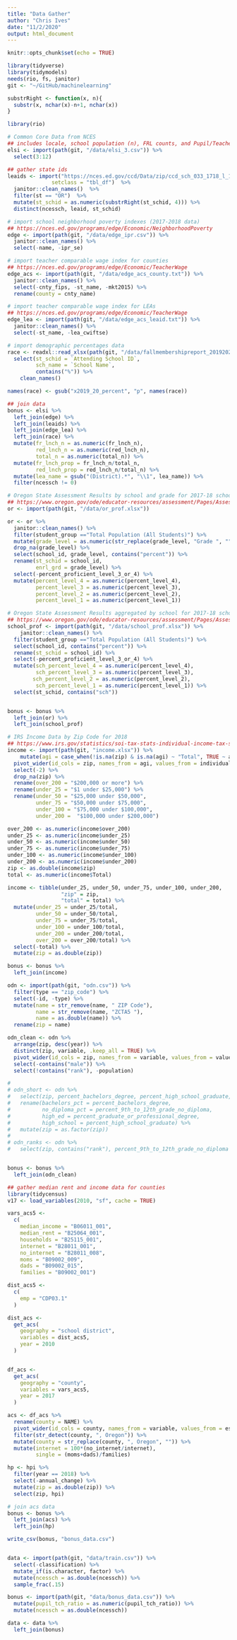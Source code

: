 ```yaml
---
title: "Data Gather"
author: "Chris Ives"
date: "11/2/2020"
output: html_document
---
```


```r
knitr::opts_chunk$set(echo = TRUE)

library(tidyverse)
library(tidymodels)
needs(rio, fs, janitor)
git <- "~/GitHub/machinelearning"

substrRight <- function(x, n){
  substr(x, nchar(x)-n+1, nchar(x))
}

```


```r
library(rio)

# Common Core Data from NCES
## includes locale, school population (n), FRL counts, and Pupil/Teacher Ratio
elsi <- import(path(git, "/data/elsi_3.csv")) %>% 
  select(3:12)

## gather state ids
leaids <- import("https://nces.ed.gov/ccd/Data/zip/ccd_sch_033_1718_l_1a_083118.zip",
              setclass = "tbl_df")  %>% 
  janitor::clean_names()  %>% 
  filter(st == "OR")  %>%
  mutate(st_schid = as.numeric(substrRight(st_schid, 4))) %>%
  distinct(ncessch, leaid, st_schid)

# import school neighborhood poverty indexes (2017-2018 data)
## https://nces.ed.gov/programs/edge/Economic/NeighborhoodPoverty
edge <- import(path(git, "/data/edge_ipr.csv")) %>% 
  janitor::clean_names() %>% 
  select(-name, -ipr_se)

# import teacher comparable wage index for counties
## https://nces.ed.gov/programs/edge/Economic/TeacherWage
edge_acs <- import(path(git, "/data/edge_acs_county.txt")) %>% 
  janitor::clean_names() %>% 
  select(-cnty_fips, -st_name, -mkt2015) %>% 
  rename(county = cnty_name)

# import teacher comparable wage index for LEAs
## https://nces.ed.gov/programs/edge/Economic/TeacherWage
edge_lea <- import(path(git, "/data/edge_acs_leaid.txt")) %>% 
  janitor::clean_names() %>% 
  select(-st_name, -lea_cwiftse) 

# import demographic percentages data
race <- readxl::read_xlsx(path(git, "/data/fallmembershipreport_20192020.xlsx"), 4) %>% 
  select(st_schid = `Attending School ID`,
         sch_name = `School Name`,
         contains("%")) %>% 
    clean_names()

names(race) <- gsub("x2019_20_percent", "p", names(race))

## join data
bonus <- elsi %>% 
  left_join(edge) %>% 
  left_join(leaids) %>% 
  left_join(edge_lea) %>% 
  left_join(race) %>% 
  mutate(fr_lnch_n = as.numeric(fr_lnch_n),
         red_lnch_n = as.numeric(red_lnch_n),
         total_n = as.numeric(total_n)) %>% 
  mutate(fr_lnch_prop = fr_lnch_n/total_n,
         red_lnch_prop = red_lnch_n/total_n) %>% 
  mutate(lea_name = gsub("(District).*", "\\1", lea_name)) %>% 
  filter(ncessch != 0)

```


``` r
# Oregon State Assessment Results by school and grade for 2017-18 school year
## https://www.oregon.gov/ode/educator-resources/assessment/Pages/Assessment-Group-Reports.aspx
or <- import(path(git, "/data/or_prof.xlsx"))

or <- or %>% 
  janitor::clean_names() %>% 
  filter(student_group =="Total Population (All Students)") %>% 
  mutate(grade_level = as.numeric(str_replace(grade_level, "Grade ", ""))) %>% 
  drop_na(grade_level) %>% 
  select(school_id, grade_level, contains("percent")) %>% 
  rename(st_schid = school_id,
         enrl_grd = grade_level) %>% 
  select(-percent_proficient_level_3_or_4) %>% 
  mutate(percent_level_4 = as.numeric(percent_level_4),
         percent_level_3 = as.numeric(percent_level_3),
         percent_level_2 = as.numeric(percent_level_2),
         percent_level_1 = as.numeric(percent_level_1))

# Oregon State Assessment Results aggregated by school for 2017-18 school year
## https://www.oregon.gov/ode/educator-resources/assessment/Pages/Assessment-Group-Reports.aspx
school_prof <- import(path(git, "/data/school_prof.xlsx")) %>% 
    janitor::clean_names() %>% 
  filter(student_group =="Total Population (All Students)") %>% 
  select(school_id, contains("percent")) %>% 
  rename(st_schid = school_id) %>% 
  select(-percent_proficient_level_3_or_4) %>% 
  mutate(sch_percent_level_4 = as.numeric(percent_level_4),
         sch_percent_level_3 = as.numeric(percent_level_3),
        sch_percent_level_2 = as.numeric(percent_level_2),
         sch_percent_level_1 = as.numeric(percent_level_1)) %>% 
  select(st_schid, contains("sch"))


bonus <- bonus %>% 
  left_join(or) %>% 
  left_join(school_prof)

```

```r
# IRS Income Data by Zip Code for 2018
## https://www.irs.gov/statistics/soi-tax-stats-individual-income-tax-statistics-zip-code-data-soi
income <- import(path(git, "income.xlsx")) %>% 
    mutate(agi = case_when(!is.na(zip) & is.na(agi) ~ "Total", TRUE ~ agi)) %>% 
  pivot_wider(id_cols = zip, names_from = agi, values_from = individuals) %>% 
  select(-2) %>%
  drop_na(zip) %>% 
  rename(over_200 = "$200,000 or more") %>% 
  rename(under_25 = "$1 under $25,000") %>% 
  rename(under_50 = "$25,000 under $50,000",
         under_75 = "$50,000 under $75,000",
         under_100 = "$75,000 under $100,000",
         under_200 =  "$100,000 under $200,000")

over_200 <- as.numeric(income$over_200)
under_25 <- as.numeric(income$under_25)
under_50 <- as.numeric(income$under_50)
under_75 <- as.numeric(income$under_75)
under_100 <- as.numeric(income$under_100)
under_200 <- as.numeric(income$under_200)
zip <- as.double(income$zip)
total <- as.numeric(income$Total)

income <- tibble(under_25, under_50, under_75, under_100, under_200,
                 "zip" = zip, 
                 "total" = total) %>% 
  mutate(under_25 = under_25/total,
         under_50 = under_50/total,
         under_75 = under_75/total,
         under_100 = under_100/total,
         under_200 = under_200/total,
         over_200 = over_200/total) %>% 
  select(-total) %>% 
  mutate(zip = as.double(zip))

bonus <- bonus %>% 
  left_join(income)
```


``` r

odn <- import(path(git, "odn.csv")) %>% 
  filter(type == "zip_code") %>% 
  select(-id, -type) %>% 
  mutate(name = str_remove(name, " ZIP Code"),
         name = str_remove(name, "ZCTA5 "),
         name = as.double(name)) %>% 
  rename(zip = name)

odn_clean <- odn %>% 
  arrange(zip, desc(year)) %>% 
  distinct(zip, variable, .keep_all = TRUE) %>% 
  pivot_wider(id_cols = zip, names_from = variable, values_from = value) %>% 
  select(-contains("male")) %>% 
  select(!contains("rank"), -population)

# 
# odn_short <- odn %>% 
#   select(zip, percent_bachelors_degree, percent_high_school_graduate, percent_9th_to_12th_grade_no_diploma, percent_graduate_or_professional_degree) %>% 
#   rename(bachelors_pct = percent_bachelors_degree,
#          no_diploma_pct = percent_9th_to_12th_grade_no_diploma,
#          high_ed = percent_graduate_or_professional_degree,
#          high_school = percent_high_school_graduate) %>% 
#   mutate(zip = as.factor(zip))
# 
# odn_ranks <- odn %>% 
#   select(zip, contains("rank"), percent_9th_to_12th_grade_no_diploma )


bonus <- bonus %>% 
  left_join(odn_clean)
```


``` r
## gather median rent and income data for counties
library(tidycensus)
v17 <- load_variables(2010, "sf", cache = TRUE)

vars_acs5 <-
  c(
    median_income = "B06011_001",
    median_rent = "B25064_001",
    households = "B25115_001",
    internet = "B28011_001",
    no_internet = "B28011_008",
    moms = "B09002_009",
    dads = "B09002_015",
    families = "B09002_001")

dist_acs5 <- 
  c(
    emp = "CDP03.1"
  )

dist_acs <-
  get_acs(
    geography = "school district", 
    variables = dist_acs5, 
    year = 2010
  )


df_acs <-
  get_acs(
    geography = "county", 
    variables = vars_acs5, 
    year = 2017
  )

acs <- df_acs %>% 
  rename(county = NAME) %>% 
  pivot_wider(id_cols = county, names_from = variable, values_from = estimate) %>% 
  filter(str_detect(county, ", Oregon")) %>% 
  mutate(county = str_replace(county, ", Oregon", "")) %>% 
  mutate(internet = 100*(no_internet/internet),
         single = (moms+dads)/families)

hp <- hpi %>% 
  filter(year == 2018) %>% 
  select(-annual_change) %>% 
  mutate(zip = as.double(zip)) %>% 
  select(zip, hpi)

# join acs data
bonus <- bonus %>% 
  left_join(acs) %>% 
  left_join(hp)

write_csv(bonus, "bonus_data.csv")


data <- import(path(git, "data/train.csv")) %>%
  select(-classification) %>%
  mutate_if(is.character, factor) %>%
  mutate(ncessch = as.double(ncessch)) %>%
  sample_frac(.15)

bonus <- import(path(git, "data/bonus_data.csv")) %>%
  mutate(pupil_tch_ratio = as.numeric(pupil_tch_ratio)) %>%
  mutate(ncessch = as.double(ncessch))

data <- data %>% 
  left_join(bonus)
```
